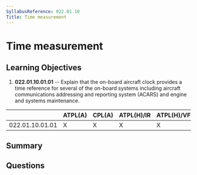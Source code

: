 ```yaml
---
SyllabusReference: 022.01.10
Title: Time measurement
---
```


# Time measurement

## Learning Objectives

1. **022.01.10.01.01** -- Explain that the on-board aircraft clock provides a
   time reference for several of the on-board systems including aircraft
   communications addressing and reporting system (ACARS) and engine and systems
   maintenance.

|                 | ATPL(A) | CPL(A) | ATPL(H)/IR | ATPL(H)/VFR | CPL(H) | IR  | CBIR(A) |
| --------------- | ------- | ------ | ---------- | ----------- | ------ | --- | ------- |
| 022.01.10.01.01 | X       | X      | X          | X           | X      |     |         |

## Summary

## Questions
